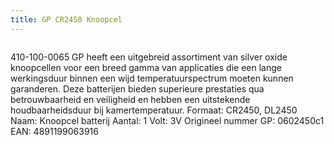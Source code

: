 ```yaml
---
title: GP CR2450 Knoopcel
---
```



<Image src={imageProduct} width={imageProduct.width} alt="" />


410-100-0065
GP heeft een uitgebreid assortiment van silver oxide knoopcellen voor een breed gamma van applicaties die een lange werkingsduur binnen een wijd temperatuurspectrum moeten kunnen garanderen. Deze batterijen bieden superieure prestaties qua betrouwbaarheid en veiligheid en hebben een uitstekende houdbaarheidsduur bij kamertemperatuur.
Formaat: CR2450, DL2450
Naam: Knoopcel batterij
Aantal: 1
Volt: 3V
Origineel nummer GP: 0602450c1
EAN: 4891199063916
